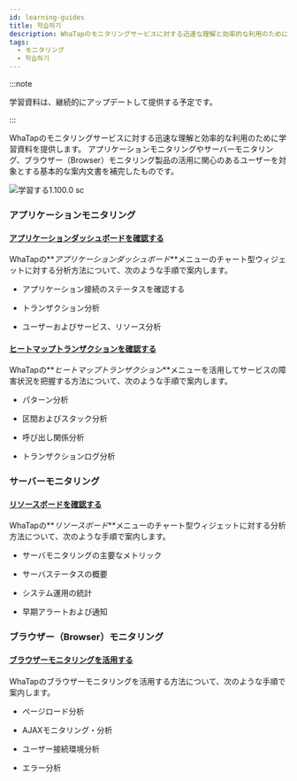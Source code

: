 ```yaml
---
id: learning-guides
title: 학습하기
description: WhaTapのモニタリングサービスに対する迅速な理解と効率的な利用のために学習資料を提供します。
tags:
  - モニタリング
  - 학습하기
---
```


:::note

学習資料は、継続的にアップデートして提供する予定です。

:::

WhaTapのモニタリングサービスに対する迅速な理解と効率的な利用のために学習資料を提供します。 アプリケーションモニタリングやサーバーモニタリング、ブラウザー（Browser）モニタリング製品の活用に関心のあるユーザーを対象とする基本的な案内文書を補完したものです。 

![学習する1.100.0 sc](/img/learning.png)

### アプリケーションモニタリング

#### [アプリケーションダッシュボードを確認する](../best-practice-guides/about-apm-dashboard)

WhaTapの**_アプリケーションダッシュボード_**メニューのチャート型ウィジェットに対する分析方法について、次のような手順で案内します。

-   アプリケーション接続のステータスを確認する

-   トランザクション分析

-   ユーザーおよびサービス、リソース分析

#### [ヒートマップトランザクションを確認する](../best-practice-guides/about-apm-hitmap-class)

WhaTapの**_ヒートマップトランザクション_**メニューを活用してサービスの障害状況を把握する方法について、次のような手順で案内します。

-   パターン分析

-   区間およびスタック分析

-   呼び出し関係分析

-   トランザクションログ分析

### サーバーモニタリング

#### [リソースボードを確認する](../best-practice-guides/about-server-dashboard)

WhaTapの**_リソースボード_**メニューのチャート型ウィジェットに対する分析方法について、次のような手順で案内します。

-   サーバモニタリングの主要なメトリック

-   サーバステータスの概要

-   システム運用の統計

-   早期アラートおよび通知

### ブラウザー（Browser）モニタリング

#### [ブラウザーモニタリングを活用する](../best-practice-guides/using-browser-monitoring)

WhaTapのブラウザーモニタリングを活用する方法について、次のような手順で案内します。

-   ページロード分析

-   AJAXモニタリング・分析

-   ユーザー接続環境分析

-   エラー分析
